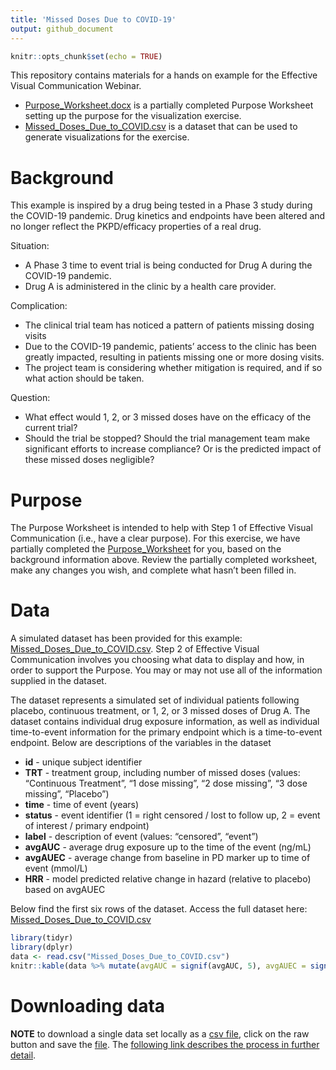 ```yaml
---
title: 'Missed Doses Due to COVID-19'
output: github_document
---
```


```r
knitr::opts_chunk$set(echo = TRUE)
```

This repository contains materials for a hands on example for the Effective Visual Communication Webinar. 

* [Purpose_Worksheet.docx](Purpose_Worksheet.docx) is a partially completed Purpose Worksheet setting up the purpose for the visualization exercise.
* [Missed_Doses_Due_to_COVID.csv](Missed_Doses_Due_to_COVID.csv) is a dataset that can be used to generate visualizations for the exercise.

# Background

This example is inspired by a drug being tested in a Phase 3 study during the COVID-19 pandemic. Drug kinetics and endpoints have been altered and no longer reflect the PKPD/efficacy properties of a real drug.

Situation: 

*  A Phase 3 time to event trial is being conducted for Drug A during the COVID-19 pandemic.
*  Drug A is administered in the clinic by a health care provider.

Complication: 

*  The clinical trial team has noticed a pattern of patients missing dosing visits
*  Due to the COVID-19 pandemic, patients' access to the clinic has been greatly impacted, resulting in patients missing one or more dosing visits.
* The project team is considering whether mitigation is required, and if so what action should be taken.

Question:

*  What effect would 1, 2, or 3 missed doses have on the efficacy of the current trial?
*  Should the trial be stopped? Should the trial management team make significant efforts to increase compliance? Or is the predicted impact of these missed doses negligible? 

# Purpose

The Purpose Worksheet is intended to help with Step 1 of Effective Visual Communication (i.e., have a clear purpose). For this exercise, we have partially completed the [Purpose_Worksheet](Purpose_Worksheet.docx) for you, based on the background information above. Review the partially completed worksheet, make any changes you wish, and complete what hasn't been filled in.

# Data

A simulated dataset has been provided for this example: [Missed_Doses_Due_to_COVID.csv](Missed_Doses_Due_to_COVID.csv). Step 2 of Effective Visual Communication involves you choosing what data to display and how, in order to support the Purpose. You may or may not use all of the information supplied in the dataset.

The dataset represents a simulated set of individual patients following placebo, continuous treatment, or 1, 2, or 3 missed doses of Drug A. The dataset contains individual drug exposure information, as well as individual time-to-event information for the primary endpoint which is a time-to-event endpoint. Below are descriptions of the variables in the dataset

*  **id** - unique subject identifier
* **TRT** - treatment group, including number of missed doses (values: "Continuous Treatment", "1 dose missing", "2 dose missing", "3 dose missing", "Placebo")
* **time** - time of event (years)
* **status** - event identifier (1 = right censored / lost to follow up, 2 = event of interest / primary endpoint)
* **label** - description of event (values: "censored", "event")
* **avgAUC** - average drug exposure up to the time of the event (ng/mL)
* **avgAUEC** - average change from baseline in PD marker up to time of event (mmol/L)
* **HRR** - model predicted relative change in hazard (relative to placebo) based on avgAUEC

Below find the first six rows of the dataset. Access the full dataset here: [Missed_Doses_Due_to_COVID.csv](Missed_Doses_Due_to_COVID.csv)

```r
library(tidyr)
library(dplyr)
data <- read.csv("Missed_Doses_Due_to_COVID.csv")
knitr::kable(data %>% mutate(avgAUC = signif(avgAUC, 5), avgAUEC = signif(avgAUEC, 5), HRR = signif(HRR, 5)) %>% head(), rownames = FALSE)
```

# Downloading data

**NOTE** to download a single data set locally as a [csv file](https://raw.githubusercontent.com/GraphicsPrinciples/webinar/main/Missed_Doses_Due_to_COVID/Missed_Doses_Due_to_COVID.csv), click on the raw button and save the [file](https://raw.githubusercontent.com/GraphicsPrinciples/webinar/main/Missed_Doses_Due_to_COVID/Missed_Doses_Due_to_COVID.csv).
The [following link describes the process in further detail](https://stackoverflow.com/questions/4604663/download-single-files-from-github).








